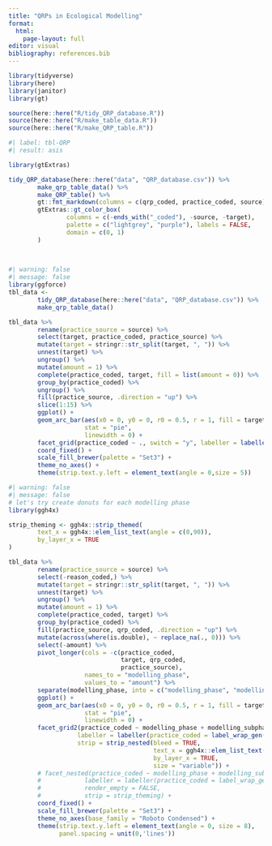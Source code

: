 ```yaml
---
title: "QRPs in Ecological Modelling"
format:
  html:
    page-layout: full
editor: visual
bibliography: references.bib
---
```


```r

library(tidyverse)
library(here)
library(janitor)
library(gt)

source(here::here("R/tidy_QRP_database.R"))
source(here::here("R/make_table_data.R"))
source(here::here("R/make_QRP_table.R"))

```

```r
#| label: tbl-QRP
#| result: asis

library(gtExtras)

tidy_QRP_database(here::here("data", "QRP_database.csv")) %>% 
        make_qrp_table_data() %>% 
        make_QRP_table() %>% 
        gt::fmt_markdown(columns = c(qrp_coded, practice_coded, source)) %>% 
        gtExtras::gt_color_box(
                columns = c(-ends_with("_coded"), -source, -target),
                palette = c("lightgrey", "purple"), labels = FALSE,
                domain = c(0, 1)
        )
        
        
```

```r
#| warning: false
#| message: false
library(ggforce)
tbl_data <- 
        tidy_QRP_database(here::here("data", "QRP_database.csv")) %>% 
        make_qrp_table_data() 

tbl_data %>%  
        rename(practice_source = source) %>% 
        select(target, practice_coded, practice_source) %>% 
        mutate(target = stringr::str_split(target, ", ")) %>% 
        unnest(target) %>% 
        ungroup() %>% 
        mutate(amount = 1) %>% 
        complete(practice_coded, target, fill = list(amount = 0)) %>% 
        group_by(practice_coded) %>%
        ungroup() %>% 
        fill(practice_source, .direction = "up") %>% 
        slice(1:15) %>% 
        ggplot() +
        geom_arc_bar(aes(x0 = 0, y0 = 0, r0 = 0.5, r = 1, fill = target, amount = amount),
                     stat = "pie",
                     linewidth = 0) +
        facet_grid(practice_coded ~ ., switch = "y", labeller = labeller(practice_coded = label_wrap_gen(width = 20))) +
        coord_fixed() +
        scale_fill_brewer(palette = "Set3") +
        theme_no_axes() +
        theme(strip.text.y.left = element_text(angle = 0,size = 5))

```

```r
#| warning: false
#| message: false
# let's try create donuts for each modelling phase
library(ggh4x)

strip_theming <- ggh4x::strip_themed(
        text_x = ggh4x::elem_list_text(angle = c(0,90)),
        by_layer_x = TRUE
)

tbl_data %>%  
        rename(practice_source = source) %>% 
        select(-reason_coded,) %>% 
        mutate(target = stringr::str_split(target, ", ")) %>% 
        unnest(target) %>% 
        ungroup() %>% 
        mutate(amount = 1) %>% 
        complete(practice_coded, target) %>% 
        group_by(practice_coded) %>%
        fill(practice_source, qrp_coded, .direction = "up") %>% 
        mutate(across(where(is.double), ~ replace_na(., 0))) %>% 
        select(-amount) %>% 
        pivot_longer(cols = -c(practice_coded, 
                               target, qrp_coded, 
                               practice_source),
                     names_to = "modelling_phase", 
                     values_to = "amount") %>% 
        separate(modelling_phase, into = c("modelling_phase", "modelling_subphase"), sep = " - ", remove = TRUE) %>%
        ggplot() +
        geom_arc_bar(aes(x0 = 0, y0 = 0, r0 = 0.5, r = 1, fill = target, amount = amount),
                     stat = "pie",
                     linewidth = 0) +
        facet_grid2(practice_coded ~ modelling_phase + modelling_subphase, switch = "y", 
                   labeller = labeller(practice_coded = label_wrap_gen(width = 50)),
                   strip = strip_nested(bleed = TRUE,  
                                        text_x = ggh4x::elem_list_text(angle = c(0,90)),
                                        by_layer_x = TRUE, 
                                        size = "variable")) +
        # facet_nested(practice_coded ~ modelling_phase + modelling_subphase, switch = "y", 
        #            labeller = labeller(practice_coded = label_wrap_gen(width = 50)),
        #            render_empty = FALSE,
        #            strip = strip_theming) +
        coord_fixed() +
        scale_fill_brewer(palette = "Set3") +
        theme_no_axes(base_family = "Roboto Condensed") +
        theme(strip.text.y.left = element_text(angle = 0, size = 8),
              panel.spacing = unit(0,'lines'))
```

